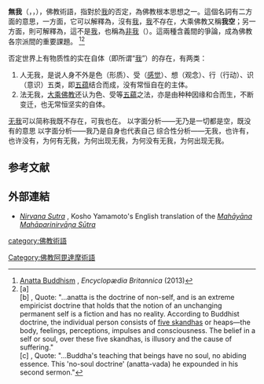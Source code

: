 {{original research|time=2019-08-18T05:45:12+00:00}}
{{refimprove|time=2019-08-18T05:44:49+00:00}}
{{佛教}}
'''無我'''（{{lang-sa|अनात्मन्}}，{{IAST|Anātman}}，{{lang-pi|anattā}}），佛教術語，指對於[[我_(佛教)|我]]的否定，為佛教根本思想之一。這個名詞有二方面的意思，一方面，它可以解釋為，沒有[[我_(佛教)|我]]，[[我_(佛教)|我]]不存在，大乘佛教又稱'''我空'''；另一方面，則可解釋為，這不是[[我_(佛教)|我]]，也稱為[[非我|非我]]（{{IAST|Nirātman}}）。這兩種含義間的爭論，成為佛教各宗派間的重要課題。
<ref name=britannicaanatta>[http://www.britannica.com/topic/anatta Anatta Buddhism] {{Wayback|url=http://www.britannica.com/topic/anatta |date=20151210185046 }}, ''Encyclopædia Britannica'' (2013)</ref><ref>[a] {{cite book|author=Christmas Humphreys|title=Exploring Buddhism|url=https://books.google.com/books?id=V3rYtmCZEIEC|year=2012|publisher=Routledge|isbn=978-1-136-22877-3|pages=42–43|access-date=2018-03-22|archive-date=2021-04-13|archive-url=https://web.archive.org/web/20210413214532/https://books.google.com/books?id=V3rYtmCZEIEC|dead-url=no}}<br />[b] {{cite book |author=Brian Morris |title=Religion and Anthropology: A Critical Introduction |url=https://books.google.com/books?id=PguGB_uEQh4C&pg=PA51 |year=2006 |publisher=Cambridge University Press |isbn=978-0-521-85241-8 |pages=51 |access-date=2018-03-22 |archive-date=2021-04-14 |archive-url=https://web.archive.org/web/20210414231532/https://books.google.com/books?id=PguGB_uEQh4C&pg=PA51 |dead-url=no }}, Quote: "...anatta is the doctrine of non-self, and is an extreme empiricist doctrine that holds that the notion of an unchanging permanent self is a fiction and has no reality. According to Buddhist doctrine, the individual person consists of [[Skandha|five skandhas]] or heaps—the body, feelings, perceptions, impulses and consciousness. The belief in a self or soul, over these five skandhas, is illusory and the cause of suffering."<br />[c] {{cite book|author=Richard Gombrich|title=Theravada Buddhism|url=https://books.google.com/books?id=jZyJAgAAQBAJ|year=2006|publisher=Routledge|isbn=978-1-134-90352-8|page=47|access-date=2018-03-22|archive-date=2019-08-16|archive-url=https://web.archive.org/web/20190816142222/https://books.google.com/books?id=jZyJAgAAQBAJ|dead-url=no}}, Quote: "...Buddha's teaching that beings have no soul, no abiding essence. This 'no-soul doctrine' (anatta-vada) he expounded in his second sermon."</ref>

否定世界上有物质性的实在自体（即所谓“[[我_(佛教)|我]]”）的存在，有两类：
# 人无我，是说人身不外是色（形质）、受（[[感官|感觉]]）、想（观念）、行（行动）、识（意识）五类，即[[五蕴|五蕴]]结合而成，没有常恒自在的主体。
# 法无我，[[大乘佛教|大乘佛教]]还认为色、受等[[五蘊|五蘊]]之法，亦是由种种因缘和合而生，不断变迁，也无常恒坚实的自体。

[[无我|无我]]可以简称我既不存在，可我也在。
以字面分析——无乃是一切都是空，既没有的意思
以字面分析——我乃是自身也代表自己
综合性分析——无我，也许有，也许没有，为何有无我，为何出现无我，为何没有无我，为何出现无我。

== 参考文献 ==
{{Reflist}}

== 外部連結 ==
* [http://www.nirvanasutra.net/ ''Nirvana Sutra''] {{Wayback|url=http://www.nirvanasutra.net/ |date=20150429231100 }}, Kosho Yamamoto's English translation of the ''[[Mahāyāna_Mahāparinirvāṇa_Sūtra|Mahāyāna Mahāparinirvāṇa Sūtra]]''

{{Authority control}}

{{DEFAULTSORT:無我}}
[[category:佛教術語|category:佛教術語]]
[[Category:佛教阿毘達摩術語|Category:佛教阿毘達摩術語]]